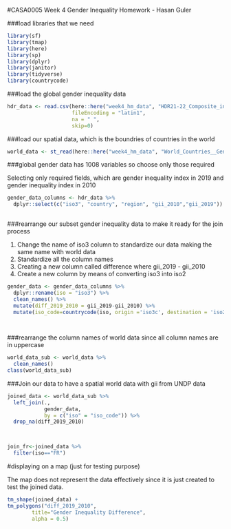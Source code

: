 #CASA0005 Week 4 Gender Inequality Homework - Hasan Guler

###load libraries that we need
```r

library(sf)
library(tmap)
library(here)
library(sp)
library(dplyr)
library(janitor)
library(tidyverse)
library(countrycode)
```
###load the global gender inequality data
```r

hdr_data <- read.csv(here::here("week4_hm_data", "HDR21-22_Composite_indices_complete_time_series.csv"),
                     fileEncoding = "latin1",
                     na = " ",
                     skip=0)
```

###load our spatial data, which is the boundries of countries in the world
```r
world_data <- st_read(here::here("week4_hm_data", "World_Countries__Generalized_.shp"))
```

###global gender data has 1008 variables so choose only those required

Selecting only required fields, which are gender inequality index in 2019 and gender inequality index in 2010

```r
gender_data_columns <- hdr_data %>%
  dplyr::select(c("iso3", "country", "region", "gii_2010","gii_2019"))
  
```
###rearrange our subset gender inequality data to make it ready for the join process

1. Change the name of iso3 column to standardize our data making the same name with world data
2. Standardize all the column names
3. Creating a new column called difference where gii_2019 - gii_2010
4. Create a new column by means of converting iso3 into iso2


```r

gender_data <- gender_data_columns %>%
  dplyr::rename(iso = "iso3") %>%
  clean_names() %>%
  mutate(diff_2019_2010 = gii_2019-gii_2010) %>%
  mutate(iso_code=countrycode(iso, origin ='iso3c', destination = 'iso2c'))

 


```
###rearrange the column names of world data since all column names are in uppercase

```r
world_data_sub <- world_data %>%
  clean_names()
class(world_data_sub)
```
###Join our data to have a spatial world data with gii from UNDP data

```r

joined_data <- world_data_sub %>%
  left_join(., 
            gender_data,
            by = c("iso" = "iso_code")) %>%
  drop_na(diff_2019_2010)

  
```

```r
join_fr<-joined_data %>%
  filter(iso=="FR")
```

#displaying on a map (just for testing purpose)

The map does not represent the data effectively since it is just created to test the joined data.
```r

tm_shape(joined_data) + 
tm_polygons("diff_2019_2010", 
        title="Gender Inequality Difference",
        alpha = 0.5)
```








